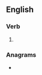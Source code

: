 ==English==

===Verb===
{{head|en|present participle}}

# {{present participle of|slang|lang=en|nocat=1}}

===Anagrams===
* {{anagrams|en|anglings}}